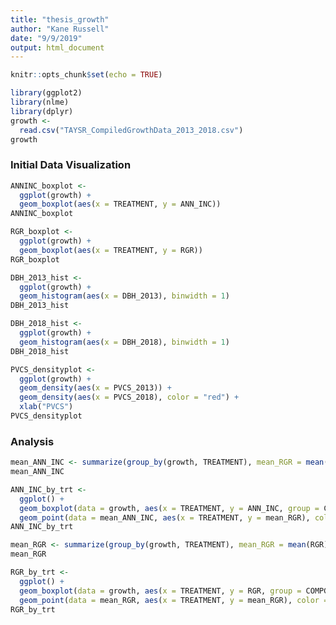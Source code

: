 ```yaml
---
title: "thesis_growth"
author: "Kane Russell"
date: "9/9/2019"
output: html_document
---
```


```r
knitr::opts_chunk$set(echo = TRUE)
```

```r
library(ggplot2)
library(nlme)
library(dplyr)
growth <- 
  read.csv("TAYSR_CompiledGrowthData_2013_2018.csv")
growth
```


### Initial Data Visualization

```r
ANNINC_boxplot <- 
  ggplot(growth) + 
  geom_boxplot(aes(x = TREATMENT, y = ANN_INC))
ANNINC_boxplot
```

```r
RGR_boxplot <- 
  ggplot(growth) + 
  geom_boxplot(aes(x = TREATMENT, y = RGR))
RGR_boxplot
```

```r
DBH_2013_hist <- 
  ggplot(growth) + 
  geom_histogram(aes(x = DBH_2013), binwidth = 1) 
DBH_2013_hist
```

```r
DBH_2018_hist <- 
  ggplot(growth) + 
  geom_histogram(aes(x = DBH_2018), binwidth = 1)
DBH_2018_hist
```

```r
PVCS_densityplot <-
  ggplot(growth) + 
  geom_density(aes(x = PVCS_2013)) + 
  geom_density(aes(x = PVCS_2018), color = "red") + 
  xlab("PVCS")
PVCS_densityplot
```

### Analysis

```r
mean_ANN_INC <- summarize(group_by(growth, TREATMENT), mean_RGR = mean(ANN_INC))
mean_ANN_INC
```


```r
ANN_INC_by_trt <- 
  ggplot() + 
  geom_boxplot(data = growth, aes(x = TREATMENT, y = ANN_INC, group = COMPGAP)) + 
  geom_point(data = mean_ANN_INC, aes(x = TREATMENT, y = mean_RGR), color = "red", shape = 4, size = 4)
ANN_INC_by_trt
```
```r
mean_RGR <- summarize(group_by(growth, TREATMENT), mean_RGR = mean(RGR))
mean_RGR
```


```r
RGR_by_trt <- 
  ggplot() + 
  geom_boxplot(data = growth, aes(x = TREATMENT, y = RGR, group = COMPGAP)) + 
  geom_point(data = mean_RGR, aes(x = TREATMENT, y = mean_RGR), color = "red", shape = 4, size = 4)
RGR_by_trt
```

